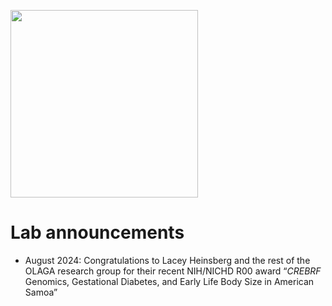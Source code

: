 ![](HeinsbergLab.png){fig-align="center" width="300"}

# Lab announcements {.unnumbered}

-   August 2024: Congratulations to Lacey Heinsberg and the rest of the OLAGA research group for their recent NIH/NICHD R00 award "*CREBRF* Genomics, Gestational Diabetes, and Early Life Body Size in American Samoa"
